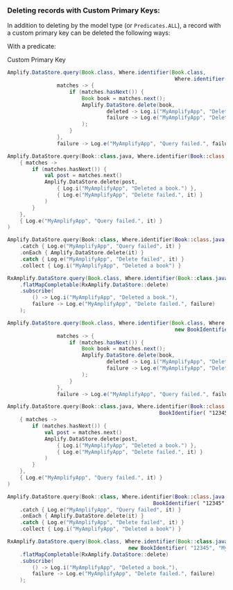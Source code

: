 ### Deleting records with Custom Primary Keys:

In addition to deleting by the model type (or `Predicates.ALL`), a record with a custom primary key can be deleted the following ways:


With a predicate:

Custom Primary Key

<Block name="Custom Primary Key">
<BlockSwitcher>
<Block name="Java">

```java
Amplify.DataStore.query(Book.class, Where.identifier(Book.class,
                                                      Where.identifier(Book.class, "12345")),
                matches -> {
                    if (matches.hasNext()) {
                        Book book = matches.next();
                        Amplify.DataStore.delete(book,
                                deleted -> Log.i("MyAmplifyApp", "Deleted a book."),
                                failure -> Log.e("MyAmplifyApp", "Delete failed.", failure)
                        );
                    }
                },
                failure -> Log.e("MyAmplifyApp", "Query failed.", failure));

```

</Block>
<Block name="Kotlin - Callbacks">

```kotlin
Amplify.DataStore.query(Book::class.java, Where.identifier(Book::class.java, "12345"),
    { matches ->
        if (matches.hasNext()) {
            val post = matches.next()
            Amplify.DataStore.delete(post,
                { Log.i("MyAmplifyApp", "Deleted a book.") },
                { Log.e("MyAmplifyApp", "Delete failed.", it) }
            )
        }
    },
    { Log.e("MyAmplifyApp", "Query failed.", it) }
)
```

</Block>
<Block name="Kotlin - Coroutines (Beta)">

```kotlin
Amplify.DataStore.query(Book::class, Where.identifier(Book::class.java, "12345"))
    .catch { Log.e("MyAmplifyApp", "Query failed", it) }
    .onEach { Amplify.DataStore.delete(it) }
    .catch { Log.e("MyAmplifyApp", "Delete failed", it) }
    .collect { Log.i("MyAmplifyApp", "Deleted a book") }
```

</Block>
<Block name="RxJava">

```java
RxAmplify.DataStore.query(Book.class, Where.identifier(Book::class.java, "12345"))
    .flatMapCompletable(RxAmplify.DataStore::delete)
    .subscribe(
        () -> Log.i("MyAmplifyApp", "Deleted a book."),
        failure -> Log.e("MyAmplifyApp", "Delete failed.", failure)
    );
```

</Block>
</BlockSwitcher>
</Block>

<Block name="Composite Key">

<BlockSwitcher>
<Block name="Java">

```java
Amplify.DataStore.query(Book.class, Where.identifier(Book.class, Where.identifier(Book::class.java,
                                                      new BookIdentifier( "12345", "My Title")),
                matches -> {
                    if (matches.hasNext()) {
                        Book book = matches.next();
                        Amplify.DataStore.delete(book,
                                deleted -> Log.i("MyAmplifyApp", "Deleted a book."),
                                failure -> Log.e("MyAmplifyApp", "Delete failed.", failure)
                        );
                    }
                },
                failure -> Log.e("MyAmplifyApp", "Query failed.", failure));

```

</Block>
<Block name="Kotlin - Callbacks">

```kotlin
Amplify.DataStore.query(Book::class.java, Where.identifier(Book::class.java,
                                                 BookIdentifier( "12345", "My Title")),
    { matches ->
        if (matches.hasNext()) {
            val post = matches.next()
            Amplify.DataStore.delete(post,
                { Log.i("MyAmplifyApp", "Deleted a book.") },
                { Log.e("MyAmplifyApp", "Delete failed.", it) }
            )
        }
    },
    { Log.e("MyAmplifyApp", "Query failed.", it) }
)
```

</Block>
<Block name="Kotlin - Coroutines (Beta)">

```kotlin
Amplify.DataStore.query(Book::class, Where.identifier(Book::class.java,
                                               BookIdentifier( "12345", "My Title")))
    .catch { Log.e("MyAmplifyApp", "Query failed", it) }
    .onEach { Amplify.DataStore.delete(it) }
    .catch { Log.e("MyAmplifyApp", "Delete failed", it) }
    .collect { Log.i("MyAmplifyApp", "Deleted a book") }
```

</Block>
<Block name="RxJava">

```java
RxAmplify.DataStore.query(Book.class, Where.identifier(Book::class.java,
                                       new BookIdentifier( "12345", "My Title")))
    .flatMapCompletable(RxAmplify.DataStore::delete)
    .subscribe(
        () -> Log.i("MyAmplifyApp", "Deleted a book."),
        failure -> Log.e("MyAmplifyApp", "Delete failed.", failure)
    );
```

</Block>
</BlockSwitcher>

</Block>


